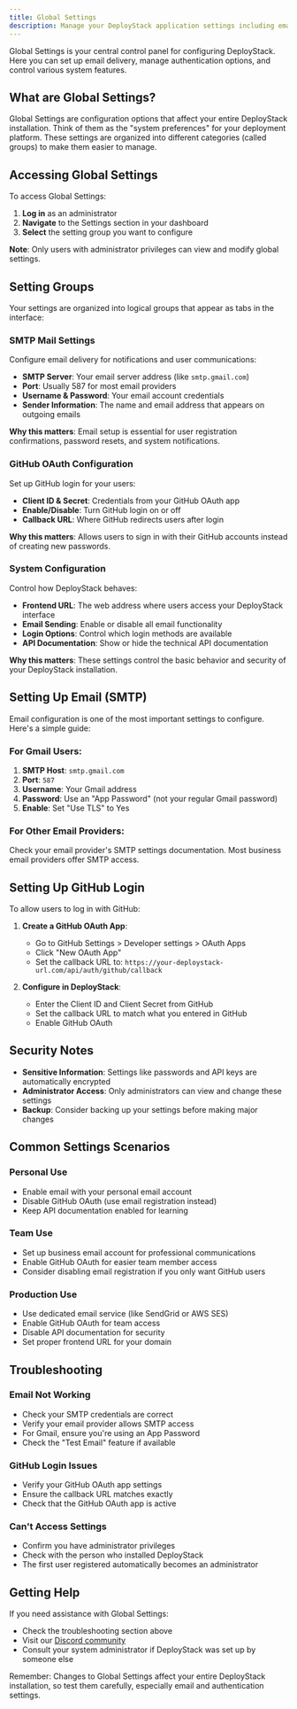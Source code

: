 ```yaml
---
title: Global Settings
description: Manage your DeployStack application settings including email configuration, authentication, and system preferences in one central location.
---
```



Global Settings is your central control panel for configuring DeployStack. Here you can set up email delivery, manage authentication options, and control various system features.

## What are Global Settings?

Global Settings are configuration options that affect your entire DeployStack installation. Think of them as the "system preferences" for your deployment platform. These settings are organized into different categories (called groups) to make them easier to manage.

## Accessing Global Settings

To access Global Settings:

1. **Log in** as an administrator
2. **Navigate** to the Settings section in your dashboard
3. **Select** the setting group you want to configure

**Note**: Only users with administrator privileges can view and modify global settings.

## Setting Groups

Your settings are organized into logical groups that appear as tabs in the interface:

### SMTP Mail Settings
Configure email delivery for notifications and user communications:

- **SMTP Server**: Your email server address (like `smtp.gmail.com`)
- **Port**: Usually 587 for most email providers
- **Username & Password**: Your email account credentials
- **Sender Information**: The name and email address that appears on outgoing emails

**Why this matters**: Email setup is essential for user registration confirmations, password resets, and system notifications.

### GitHub OAuth Configuration
Set up GitHub login for your users:

- **Client ID & Secret**: Credentials from your GitHub OAuth app
- **Enable/Disable**: Turn GitHub login on or off
- **Callback URL**: Where GitHub redirects users after login

**Why this matters**: Allows users to sign in with their GitHub accounts instead of creating new passwords.

### System Configuration
Control how DeployStack behaves:

- **Frontend URL**: The web address where users access your DeployStack interface
- **Email Sending**: Enable or disable all email functionality
- **Login Options**: Control which login methods are available
- **API Documentation**: Show or hide the technical API documentation

**Why this matters**: These settings control the basic behavior and security of your DeployStack installation.

## Setting Up Email (SMTP)

Email configuration is one of the most important settings to configure. Here's a simple guide:

### For Gmail Users:
1. **SMTP Host**: `smtp.gmail.com`
2. **Port**: `587`
3. **Username**: Your Gmail address
4. **Password**: Use an "App Password" (not your regular Gmail password)
5. **Enable**: Set "Use TLS" to Yes

### For Other Email Providers:
Check your email provider's SMTP settings documentation. Most business email providers offer SMTP access.

## Setting Up GitHub Login

To allow users to log in with GitHub:

1. **Create a GitHub OAuth App**:
   - Go to GitHub Settings > Developer settings > OAuth Apps
   - Click "New OAuth App"
   - Set the callback URL to: `https://your-deploystack-url.com/api/auth/github/callback`

2. **Configure in DeployStack**:
   - Enter the Client ID and Client Secret from GitHub
   - Set the callback URL to match what you entered in GitHub
   - Enable GitHub OAuth

## Security Notes

- **Sensitive Information**: Settings like passwords and API keys are automatically encrypted
- **Administrator Access**: Only administrators can view and change these settings
- **Backup**: Consider backing up your settings before making major changes

## Common Settings Scenarios

### Personal Use
- Enable email with your personal email account
- Disable GitHub OAuth (use email registration instead)
- Keep API documentation enabled for learning

### Team Use
- Set up business email account for professional communications
- Enable GitHub OAuth for easier team member access
- Consider disabling email registration if you only want GitHub users

### Production Use
- Use dedicated email service (like SendGrid or AWS SES)
- Enable GitHub OAuth for team access
- Disable API documentation for security
- Set proper frontend URL for your domain

## Troubleshooting

### Email Not Working
- Check your SMTP credentials are correct
- Verify your email provider allows SMTP access
- For Gmail, ensure you're using an App Password
- Check the "Test Email" feature if available

### GitHub Login Issues
- Verify your GitHub OAuth app settings
- Ensure the callback URL matches exactly
- Check that the GitHub OAuth app is active

### Can't Access Settings
- Confirm you have administrator privileges
- Check with the person who installed DeployStack
- The first user registered automatically becomes an administrator

## Getting Help

If you need assistance with Global Settings:

- Check the troubleshooting section above
- Visit our [Discord community](https://discord.gg/UjFWwByB)
- Consult your system administrator if DeployStack was set up by someone else

Remember: Changes to Global Settings affect your entire DeployStack installation, so test them carefully, especially email and authentication settings.

